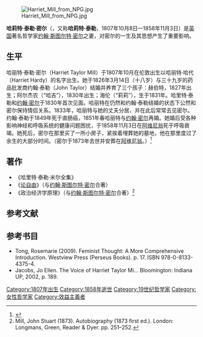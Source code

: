 [[Image:Harriet_Mill_from_NPG.jpg|thumb]]

'''哈莉特·泰勒·密尔'''（{{lang-en|Harriet Taylor Mill}}，又称'''哈莉特·泰勒'''，1807年10月8日—1858年11月3日）是[[英国|英国]]著名哲学家[[约翰·斯图尔特·密尔|约翰·斯图尔特·密尔]]之妻，对密尔的一生及其思想产生了重要影响。

== 生平 ==
哈丽特·泰勒·密尔（Harriet Taylor Mill）于1807年10月在伦敦出生以哈丽特·哈代（Harriet Hardy）的名字出生。她于1826年3月14日（十八岁）与三十九岁的药品批发商约翰·泰勒（John Taylor）结婚并养育了三个孩子：赫伯特，1827年出生；阿尔杰农（“哈吉”），1830年出生；海伦（“莉莉”），生于1831年。哈里特·泰勒和[[约翰·密尔|约翰·密尔]]于1830年首次见面。哈丽特在仍然和约翰·泰勒结婚的状态下公然和密尔保持情侣关系。1833年，哈丽特与她的丈夫分居，并在此后常常去见密尔。约翰·泰勒于1849年死于直肠癌，1851年春哈丽特与[[约翰·密尔|约翰·密尔]]再婚。她婚后受各种影响神经和呼吸系统的健康问题困扰，于1858年11月3日在[[阿维尼翁|阿维尼翁]]死于呼吸衰竭。她死后，密尔在那里买了一所小房子，紧挨着埋葬她的墓地，他在那里度过了余生的大部分时间。（密尔于1873年去世并安葬在[[阿维尼翁|阿维尼翁]]。）<ref>{{cite encyclopedia |author=Miller, Dale E. |title=Harriet Taylor Mill |editor=Edward N. Zalta |encyclopedia=The Stanford Encyclopedia of Philosophy (Spring 2019 Edition) |year=2019 |url=https://plato.stanford.edu/archives/spr2019/entries/harriet-mill/ |access-date=2021-09-16 |archive-date=2022-03-13 |archive-url=https://web.archive.org/web/20220313095941/https://plato.stanford.edu/archives/spr2019/entries/harriet-mill/ |dead-url=no }}</ref>

== 著作 ==
*《哈里特·泰勒·米尔全集》
*《[[论自由|论自由]]》（与[[约翰·斯图尔特·密尔|约翰·斯图尔特·密尔]]合著）
*《政治经济学原理》（与[[约翰·斯图尔特·密尔|约翰·斯图尔特·密尔]]合著）<ref>Mill, John Stuart (1873). Autobiography (1873 first ed.). London: Longmans, Green, Reader & Dyer. pp. 251–252.</ref>

== 参考文献 ==
{{reflist}}

== 参考书目 ==
* Tong, Rosemarie (2009). Feminist Thought: A More Comprehensive Introduction. Westview Press (Perseus Books). p. 17. ISBN 978-0-8133-4375-4.
* Jacobs, Jo Ellen. The Voice of Harriet Taylor Mi... Bloomington: Indiana UP, 2002, p. 189.

{{自由女性主義}}
{{Authority control}}
[[Category:1807年出生|Category:1807年出生]]
[[Category:1858年逝世|Category:1858年逝世]]
[[Category:19世纪哲学家|Category:19世纪哲学家]]
[[Category:女性哲学家|Category:女性哲学家]]
[[Category:效益主義者|Category:效益主義者]]